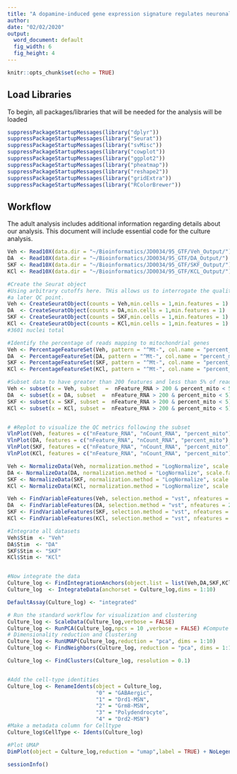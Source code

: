 ```yaml
---
title: "A dopamine-induced gene expression signature regulates neuronal function and cocaine response -Primary Striatal Culture Analysis"
author: 
date: "02/02/2020"
output:
  word_document: default
  fig_width: 6
  fig_height: 4
---
```


```r
knitr::opts_chunk$set(echo = TRUE)
```

## Load Libraries 
To begin, all packages/libraries that will be needed for the analysis will be loaded
```r
suppressPackageStartupMessages(library("dplyr"))
suppressPackageStartupMessages(library("Seurat"))
suppressPackageStartupMessages(library("svMisc"))
suppressPackageStartupMessages(library("cowplot"))
suppressPackageStartupMessages(library("ggplot2"))
suppressPackageStartupMessages(library("pheatmap"))
suppressPackageStartupMessages(library("reshape2"))
suppressPackageStartupMessages(library("gridExtra"))
suppressPackageStartupMessages(library("RColorBrewer"))
```

## Workflow
The adult analysis includes additional information regarding details about our analysis. This document will include essential code for the culture analysis. 
```r
Veh <- Read10X(data.dir = "~/Bioinformatics/JD0034/95_GTF/Veh_Output/")
DA  <- Read10X(data.dir = "~/Bioinformatics/JD0034/95_GTF/DA_Output/")
SKF <- Read10X(data.dir = "~/Bioinformatics/JD0034/95_GTF/SKF_Output/")
KCl <- Read10X(data.dir = "~/Bioinformatics/JD0034/95_GTF/KCL_Output/")

#Create the Seurat object 
#Using arbitrary cutoffs here. THis allows us to interrogate the quality of every cell, while reserving the right to remove some at 
#a later QC point. 
Veh <- CreateSeuratObject(counts = Veh,min.cells = 1,min.features = 1) 
DA  <- CreateSeuratObject(counts = DA,min.cells = 1,min.features = 1) 
SKF <- CreateSeuratObject(counts = SKF,min.cells = 1,min.features = 1) 
KCl <- CreateSeuratObject(counts = KCl,min.cells = 1,min.features = 1)  
#3601 nuclei total 

#Identify the percentage of reads mapping to mitochondrial genes 
Veh <- PercentageFeatureSet(Veh, pattern = "^Mt-", col.name = "percent_mito")
DA  <- PercentageFeatureSet(DA, pattern = "^Mt-", col.name = "percent_mito")
SKF <- PercentageFeatureSet(SKF, pattern = "^Mt-", col.name = "percent_mito")
KCl <- PercentageFeatureSet(KCl, pattern = "^Mt-", col.name = "percent_mito")

#Subset data to have greater than 200 features and less than 5% of reads mapping to mitochondrial genes 
Veh <- subset(x = Veh, subset  =  nFeature_RNA > 200 & percent_mito < 5) 
DA  <- subset(x = DA, subset  =  nFeature_RNA > 200 & percent_mito < 5) 
SKF <- subset(x = SKF, subset =  nFeature_RNA > 200 & percent_mito < 5) 
KCl <- subset(x = KCl, subset =  nFeature_RNA > 200 & percent_mito < 5) 


# #Replot to visualize the QC metrics following the subset 
VlnPlot(Veh, features = c("nFeature_RNA", "nCount_RNA", "percent_mito"), ncol = 3,pt.size = 0)
VlnPlot(DA, features = c("nFeature_RNA", "nCount_RNA", "percent_mito"), ncol = 3,pt.size = 0)
VlnPlot(SKF, features = c("nFeature_RNA", "nCount_RNA", "percent_mito"), ncol = 3,pt.size = 0)
VlnPlot(KCl, features = c("nFeature_RNA", "nCount_RNA", "percent_mito"), ncol = 3,pt.size = 0)

Veh <- NormalizeData(Veh, normalization.method = "LogNormalize", scale.factor = 10000)
DA <- NormalizeData(DA, normalization.method = "LogNormalize", scale.factor = 10000)
SKF <- NormalizeData(SKF, normalization.method = "LogNormalize", scale.factor = 10000)
KCl <- NormalizeData(KCl, normalization.method = "LogNormalize", scale.factor = 10000)

Veh <- FindVariableFeatures(Veh, selection.method = "vst", nfeatures = 2000)
DA  <- FindVariableFeatures(DA, selection.method = "vst", nfeatures = 2000)
SKF <- FindVariableFeatures(SKF, selection.method = "vst", nfeatures = 2000)
KCl <- FindVariableFeatures(KCl, selection.method = "vst", nfeatures = 2000)

#Integrate all datasets 
Veh$Stim  <- "Veh"
DA$Stim  <- "DA"
SKF$Stim <- "SKF"
KCl$Stim <- "KCl"


#Now integrate the data
Culture_log <- FindIntegrationAnchors(object.list = list(Veh,DA,SKF,KCl), dims = 1:10)
Culture_log  <- IntegrateData(anchorset = Culture_log,dims = 1:10)

DefaultAssay(Culture_log) <- "integrated"

# Run the standard workflow for visualization and clustering
Culture_log <- ScaleData(Culture_log,verbose = FALSE)
Culture_log <- RunPCA(Culture_log,npcs = 10 ,verbose = FALSE) #Compute 50 npcs by default
# Dimensionality reduction and Clustering
Culture_log <- RunUMAP(Culture_log,reduction = "pca", dims = 1:10)
Culture_log <- FindNeighbors(Culture_log, reduction = "pca", dims = 1:10)

Culture_log <- FindClusters(Culture_log, resolution = 0.1)


#Add the cell-type identities 
Culture_log <- RenameIdents(object = Culture_log,
                            "0" = "GABAergic",
                            "1" = "Drd1-MSN",
                            "2" = "Grm8-MSN",
                            "3" = "Polydendrocyte",
                            "4" = "Drd2-MSN")
#Make a metadata column for Celltype
Culture_log$CellType <- Idents(Culture_log)

#Plot UMAP
DimPlot(object = Culture_log,reduction = "umap",label = TRUE) + NoLegend() 
```

```r
sessionInfo()
```
